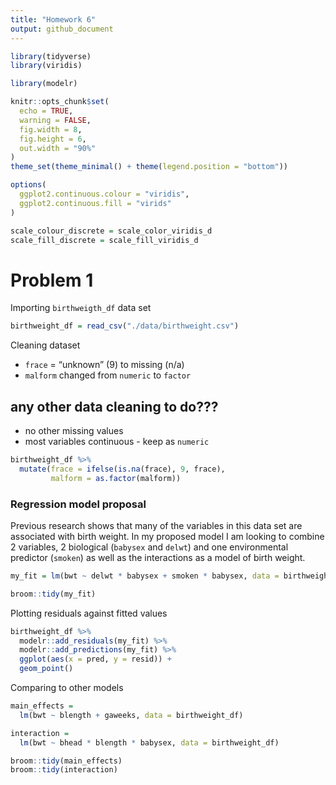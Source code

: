 ```yaml
---
title: "Homework 6"
output: github_document
---
```


```r
library(tidyverse)
library(viridis)

library(modelr)

knitr::opts_chunk$set(
  echo = TRUE,
  warning = FALSE, 
  fig.width = 8, 
  fig.height = 6, 
  out.width = "90%"
)
theme_set(theme_minimal() + theme(legend.position = "bottom"))

options(
  ggplot2.continuous.colour = "viridis",
  ggplot2.continuous.fill = "virids"
)

scale_colour_discrete = scale_color_viridis_d
scale_fill_discrete = scale_fill_viridis_d
```

# Problem 1

Importing `birthweigth_df` data set

```r
birthweight_df = read_csv("./data/birthweight.csv")
```

Cleaning dataset

* `frace` = "unknown" (9) to missing (n/a)
* `malform` changed from `numeric` to `factor`

## any other data cleaning to do???
* no other missing values
* most variables continuous - keep as `numeric`

```r
birthweight_df %>% 
  mutate(frace = ifelse(is.na(frace), 9, frace),
         malform = as.factor(malform))
```

### Regression model proposal 

Previous research shows that many of the variables in this data set are associated with birth weight. In my proposed model I am looking to combine 2 variables, 2 biological (`babysex` and `delwt`) and one environmental predictor (`smoken`) as well as the interactions as a model of birth weight. 

```r
my_fit = lm(bwt ~ delwt * babysex + smoken * babysex, data = birthweight_df)

broom::tidy(my_fit)
```

Plotting residuals against fitted values 

```r
birthweight_df %>% 
  modelr::add_residuals(my_fit) %>% 
  modelr::add_predictions(my_fit) %>% 
  ggplot(aes(x = pred, y = resid)) + 
  geom_point()
```

Comparing to other models

```r
main_effects = 
  lm(bwt ~ blength + gaweeks, data = birthweight_df)

interaction = 
  lm(bwt ~ bhead * blength * babysex, data = birthweight_df)

broom::tidy(main_effects)
broom::tidy(interaction)
```


